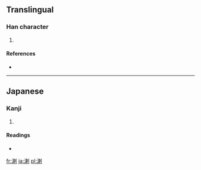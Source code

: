 ==Translingual==

===Han character===
{{Han char|rn=85|rad=水|as=09|sn=12|four=|canj=水木中弓 (EDLN)}}

# {{defn|Han|sort=水09}}

====References====
* {{Han ref|kx=0639.111|hdz=31671.011|uh=6E82|ud=28290}}

----

==Japanese==

===Kanji===
{{ja-kanji|grade=|rs=水09}}

# {{defn|lang=ja|sort=水09}}

====Readings====
* {{ja-readings|on=[[らつ]] (ratsu)|kun=}}

[[fr:溂]]
[[ja:溂]]
[[pl:溂]]